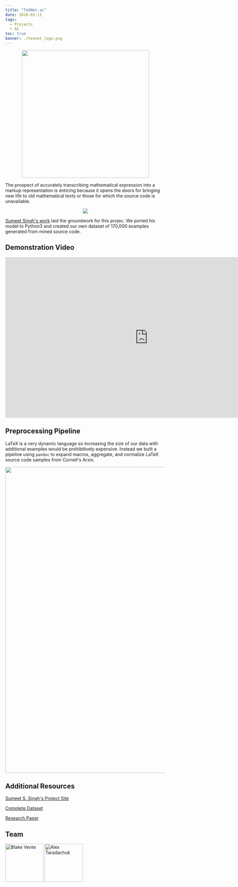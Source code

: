 ```yaml
---
title: "TeXNet.ai"
date: 2018-03-11
tags:
  - Projects
  - AI
toc: true
banner: ./texnet_logo.png
---
```


<p align="center">
  <img
  src="https://raw.githubusercontent.com/rvente/TeXNet.ai/master/assets/texnet_logo.png"
  boxShadow= "0 0 0 rgba(0,0,0,0)"
  width="400" height="auto"
  />
</p>

The prospect of accurately transcribing mathematical expression into a markup
representation is enticing because it opens the doors for bringing new life to
old mathematical texts or those for which the source code is unavailable.

<p align="center">
  <img
  src="https://raw.githubusercontent.com/rvente/TeXNet.ai/master/assets/demo.png"/>
</p>

[Sumeet Singh's work](https://github.com/untrix/im2latex) laid the groundwork
for this projec. We ported his model to Python3 and created our own dataset of
170,000 examples generated from mined source code.

Demonstration Video
-----------

<div margin="auto">
<iframe width="896" height="504" src="https://www.youtube.com/embed/ew6JG2c3M24" frameborder="0" allow="accelerometer; autoplay; encrypted-media; gyroscope; picture-in-picture" allowfullscreen></iframe>
</div>

Preprocessing Pipeline
----------

LaTeX is a very dynamic language so increasing the size of our data with
additional examples would be prohibitively expensive. Instead we built a
pipeline using `pandoc` to expand macros, aggregate, and normalize LaTeX source
code samples from Cornell's Arxiv.

<p align="center">
  <img
  src="https://raw.githubusercontent.com/rvente/TeXNet.ai/master/Final-Paper/assets/harvest.svg"
  width="960" height="auto"/>
</p>


Additional Resources
-----------

[Sumeet S. Singh's Project Site](https://github.com/untrix/im2latex)

[Complete Dataset](https://drive.google.com/file/d/1mwUwoyhcz63mTd3s1v4Q8QoRBPBSzGEi/view?usp=sharing)

[Research Paper](https://github.com/rvente/TeXNet.ai/blob/master/Final-Paper/Final_Paper.pdf)

Team
----

<a href="https://github.com/rvente"><img
src="https://avatars2.githubusercontent.com/u/21066644?v=4" title="Blake Vente"
width="120" height="120" /></a>
<a href="https://github.com/taradactyl27"><img
src="https://avatars2.githubusercontent.com/u/31744974?v=4" title="Alex
Taradachuk" width="120" height="120" /></a>

